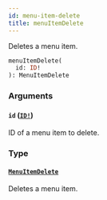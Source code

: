 ```yaml
---
id: menu-item-delete
title: menuItemDelete
---
```


Deletes a menu item.

```graphql
menuItemDelete(
  id: ID!
): MenuItemDelete

```

### Arguments

#### `id` ([`ID!`](/developer/api-reference/scalars/id))

ID of a menu item to delete.

### Type

#### [`MenuItemDelete`](/developer/api-reference/objects/menu-item-delete)

Deletes a menu item.
